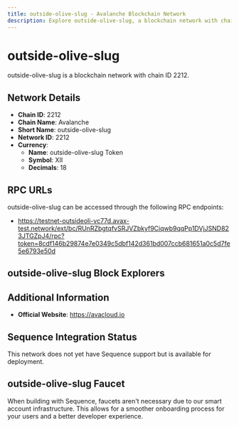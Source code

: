```yaml
--- 
title: outside-olive-slug - Avalanche Blockchain Network
description: Explore outside-olive-slug, a blockchain network with chain ID 2212. Learn about its native currency, outside-olive-slug Token, and how to interact with the network.
---
```


# outside-olive-slug

outside-olive-slug is a blockchain network with chain ID 2212.

## Network Details

- **Chain ID**: 2212
- **Chain Name**: Avalanche
- **Short Name**: outside-olive-slug
- **Network ID**: 2212
- **Currency**: 
  - **Name**: outside-olive-slug Token
  - **Symbol**: XII
  - **Decimals**: 18

## RPC URLs

outside-olive-slug can be accessed through the following RPC endpoints:

- https://testnet-outsideoli-vc77d.avax-test.network/ext/bc/RUnRZbgtqfvSRJVZbkyf9Ciqwb9qqPp1DVjJSND823JTGZpJ4/rpc?token=8cdf146b29874e7e0349c5dbf142d361bd007ccb681651a0c5d7fe5e6793e50d

## outside-olive-slug Block Explorers



## Additional Information

- **Official Website**: https://avacloud.io

## Sequence Integration Status

This network does not yet have Sequence support but is available for deployment.

## outside-olive-slug Faucet

When building with Sequence, faucets aren't necessary due to our smart account infrastructure. This allows for a smoother onboarding process for your users and a better developer experience.
